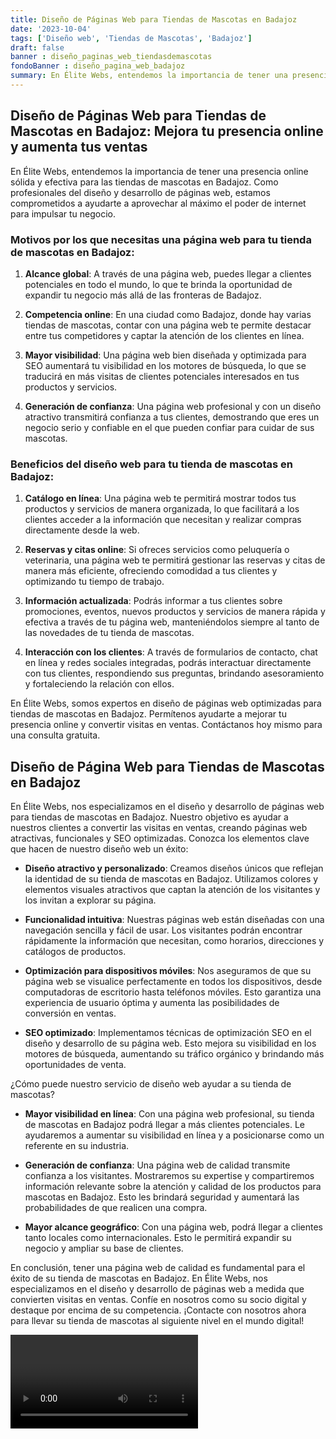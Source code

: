 ```yaml
---
title: Diseño de Páginas Web para Tiendas de Mascotas en Badajoz
date: '2023-10-04'
tags: ['Diseño web', 'Tiendas de Mascotas', 'Badajoz']
draft: false
banner : diseño_paginas_web_tiendasdemascotas
fondoBanner : diseño_pagina_web_badajoz
summary: En Élite Webs, entendemos la importancia de tener una presencia online sólida y efectiva para las tiendas de mascotas en Badajoz. Como profesionales del diseño y desarrollo de páginas web, estamos comprometidos a ayudarte a aprovechar al máximo el poder de internet para impulsar tu negocio. 
---
```


## Diseño de Páginas Web para Tiendas de Mascotas en Badajoz: Mejora tu presencia online y aumenta tus ventas

En Élite Webs, entendemos la importancia de tener una presencia online sólida y efectiva para las tiendas de mascotas en Badajoz. Como profesionales del diseño y desarrollo de páginas web, estamos comprometidos a ayudarte a aprovechar al máximo el poder de internet para impulsar tu negocio. 

### Motivos por los que necesitas una página web para tu tienda de mascotas en Badajoz:

1. **Alcance global**: A través de una página web, puedes llegar a clientes potenciales en todo el mundo, lo que te brinda la oportunidad de expandir tu negocio más allá de las fronteras de Badajoz.

2. **Competencia online**: En una ciudad como Badajoz, donde hay varias tiendas de mascotas, contar con una página web te permite destacar entre tus competidores y captar la atención de los clientes en línea.

3. **Mayor visibilidad**: Una página web bien diseñada y optimizada para SEO aumentará tu visibilidad en los motores de búsqueda, lo que se traducirá en más visitas de clientes potenciales interesados en tus productos y servicios.

4. **Generación de confianza**: Una página web profesional y con un diseño atractivo transmitirá confianza a tus clientes, demostrando que eres un negocio serio y confiable en el que pueden confiar para cuidar de sus mascotas.

### Beneficios del diseño web para tu tienda de mascotas en Badajoz:

1. **Catálogo en línea**: Una página web te permitirá mostrar todos tus productos y servicios de manera organizada, lo que facilitará a los clientes acceder a la información que necesitan y realizar compras directamente desde la web.

2. **Reservas y citas online**: Si ofreces servicios como peluquería o veterinaria, una página web te permitirá gestionar las reservas y citas de manera más eficiente, ofreciendo comodidad a tus clientes y optimizando tu tiempo de trabajo.

3. **Información actualizada**: Podrás informar a tus clientes sobre promociones, eventos, nuevos productos y servicios de manera rápida y efectiva a través de tu página web, manteniéndolos siempre al tanto de las novedades de tu tienda de mascotas.

4. **Interacción con los clientes**: A través de formularios de contacto, chat en línea y redes sociales integradas, podrás interactuar directamente con tus clientes, respondiendo sus preguntas, brindando asesoramiento y fortaleciendo la relación con ellos.

En Élite Webs, somos expertos en diseño de páginas web optimizadas para tiendas de mascotas en Badajoz. Permítenos ayudarte a mejorar tu presencia online y convertir visitas en ventas. Contáctanos hoy mismo para una consulta gratuita.

<GifSeo />

<Cta />

## Diseño de Página Web para Tiendas de Mascotas en Badajoz

En Élite Webs, nos especializamos en el diseño y desarrollo de páginas web para tiendas de mascotas en Badajoz. Nuestro objetivo es ayudar a nuestros clientes a convertir las visitas en ventas, creando páginas web atractivas, funcionales y SEO optimizadas. Conozca los elementos clave que hacen de nuestro diseño web un éxito:

- **Diseño atractivo y personalizado**: Creamos diseños únicos que reflejan la identidad de su tienda de mascotas en Badajoz. Utilizamos colores y elementos visuales atractivos que captan la atención de los visitantes y los invitan a explorar su página.

- **Funcionalidad intuitiva**: Nuestras páginas web están diseñadas con una navegación sencilla y fácil de usar. Los visitantes podrán encontrar rápidamente la información que necesitan, como horarios, direcciones y catálogos de productos. 

- **Optimización para dispositivos móviles**: Nos aseguramos de que su página web se visualice perfectamente en todos los dispositivos, desde computadoras de escritorio hasta teléfonos móviles. Esto garantiza una experiencia de usuario óptima y aumenta las posibilidades de conversión en ventas.

- **SEO optimizado**: Implementamos técnicas de optimización SEO en el diseño y desarrollo de su página web. Esto mejora su visibilidad en los motores de búsqueda, aumentando su tráfico orgánico y brindando más oportunidades de venta.

¿Cómo puede nuestro servicio de diseño web ayudar a su tienda de mascotas?

- **Mayor visibilidad en línea**: Con una página web profesional, su tienda de mascotas en Badajoz podrá llegar a más clientes potenciales. Le ayudaremos a aumentar su visibilidad en línea y a posicionarse como un referente en su industria.

- **Generación de confianza**: Una página web de calidad transmite confianza a los visitantes. Mostraremos su expertise y compartiremos información relevante sobre la atención y calidad de los productos para mascotas en Badajoz. Esto les brindará seguridad y aumentará las probabilidades de que realicen una compra.

- **Mayor alcance geográfico**: Con una página web, podrá llegar a clientes tanto locales como internacionales. Esto le permitirá expandir su negocio y ampliar su base de clientes.

En conclusión, tener una página web de calidad es fundamental para el éxito de su tienda de mascotas en Badajoz. En Élite Webs, nos especializamos en el diseño y desarrollo de páginas web a medida que convierten visitas en ventas. Confíe en nosotros como su socio digital y destaque por encima de su competencia. ¡Contacte con nosotros ahora para llevar su tienda de mascotas al siguiente nivel en el mundo digital!

<Video />

<CtaBot job='Tiendas de Mascotas' city='Badajoz'/>

<Gmaps query='Badajoz+españa+maps' />